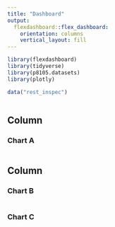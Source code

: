 ```yaml
---
title: "Dashboard"
output: 
  flexdashboard::flex_dashboard:
    orientation: columns
    vertical_layout: fill
---
```


```r

library(flexdashboard)
library(tidyverse)
library(p8105.datasets)
library(plotly)

```

```r

data("rest_inspec")

```


```r



```

Column {data-width=650}
-----------------------------------------------------------------------

### Chart A

```r



```

Column {data-width=350}
-----------------------------------------------------------------------

### Chart B

```r



```

### Chart C

```r



```


